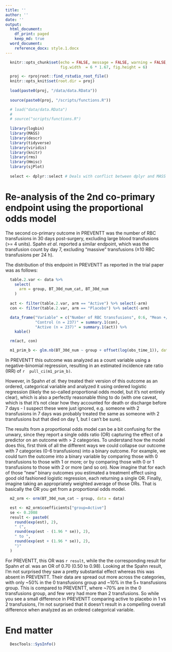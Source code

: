 ```yaml
---
title: ''
author: ''
date: ''
output: 
  html_document:
    df_print: paged
    keep_md: true
  word_document:
    reference_docx: style.1.docx
---
```


```r

  knitr::opts_chunk$set(echo = FALSE, message = FALSE, warning = FALSE, 
                        fig.width  = 6 * 1.67, fig.height = 6)

  proj <- rprojroot::find_rstudio_root_file()
  knitr::opts_knit$set(root.dir = proj)
  
  load(paste0(proj, "/data/data.RData"))
  
  source(paste0(proj, "/scripts/functions.R"))

  # load("data/data.RData")
  # 
  # source("scripts/functions.R")
  
  library(logbin)
  library(MASS)
  library(descr)
  library(tidyverse)
  library(viridis)
  library(knitr)
  library(rms)
  library(Hmisc)
  library(sjPlot)
  
  select <- dplyr::select # Deals with conflict between dplyr and MASS with select

```


# Re-analysis of the 2nd co-primary endpoint using the proportional odds model

The second co-primary outcome in PREVENTT was the number of RBC transfusions in 30 days post-surgery, excluding large blood transfusions (>= 4 units). Spahn *et al*. reported a similar endpoint, which was the transfusion count by day 7, excluding "massive" transfusions (≥10 RBC transfusions per 24 h). 

The distribution of this endpoint in PREVENTT as reported in the trial paper was as follows:

```r

  table.2.var <- data %>%
    select(
      arm = group, BT_30d_num_cat, BT_30d_num
    )
  
  act <- filter(table.2.var, arm == "Active") %>% select(-arm)
  con <- filter(table.2.var, arm == "Placebo") %>% select(-arm)

  data_frame("Variable" = c("Number of RBC transfusions", 0:6, "Mean +/- SD"),
             "Control (n = 237)" = summary.1(con),
             "Active (n = 237)" = summary.1(act)) %>% 
    kable()

  rm(act, con)

  m1_prim_b <- glm.nb(BT_30d_num ~ group + offset(log(obs_time_1)), data = data) 

```

In PREVENTT this outcome was analyzed as a count variable using a negative-binomial regression, resulting in an estimated incidence rate ratio (IRR) of `r  pull_ci(m1_prim_b)`. 

However, in Spahn *et al.* they treated their version of this outcome as an ordered, categorical variable and analyzed it using ordered logistic regression (likely the so-called proportional odds model, but it's not entirely clear), which is also a perfectly reasonable thing to do (with one caveat, which is that it's not clear how they accounted for death or discharge before 7 days - I suspect these were just ignored, e.g. someone with 2 transfusions in 7 days was probably treated the same as someone with 2 transfusions but that died on day 1, but I can't be sure). 

The results from a proportional odds model can be a bit confusing for the unwary, since they report a single odds ratio (OR) capturing the effect of a predictor on an outcome with > 2 categories. To understand how the model does this, first think of all the different ways we could collapse our outcome with 7 categories (0-6 transfusions) into a binary outcome. For example, we could turn the outcome into a binary variable by comparing those with 0 transfusions to those with 1 or more; or by comparing those with 0 or 1 transfusions to those with 2 or more (and so on). Now imagine that for each of those "new" binary outcomes you estimated a treatment effect using good old fashioned logistic regression, each returning a single OR. Finally, imagine taking an appropriately weighted average of those ORs. That is basically the OR you get from a proportional odds model. 


```r

  m2_orm <- orm(BT_30d_num_cat ~ group, data = data)

  est <- m2_orm$coefficients["group=Active"]
  se <- 0.2008
  result <- paste0(
    round(exp(est), 2), 
    " (", 
    round(exp(est - (1.96 * se)), 2),
    " to ",
    round(exp(est + (1.96 * se)), 2),
    ")"
  )


```

For PREVENTT, this OR was `r result`, while the the corresponding result for Spahn *et al*. was an OR of 0.70 (0.50 to 0.98). Looking at the Spahn result, I'm not surprised they saw a pretty substantial effect whereas this was absent in PREVENTT. Their data are spread out more across the categories, with only ~50% in the 0 transfusions group and ~10% in the 5+ transfusions group. This is compared to PREVENTT, where ~70% are in the 0 transfusions group, and few very had more than 2 transfusions. So while you see a small difference in PREVENTT comparing active to placebo in 1 vs 2 transfusions, I'm not surprised that it doesn't result in a compelling overall difference when analyzed as an ordered categorical variable. 


# End matter

```r

  DescTools::SysInfo()

```


